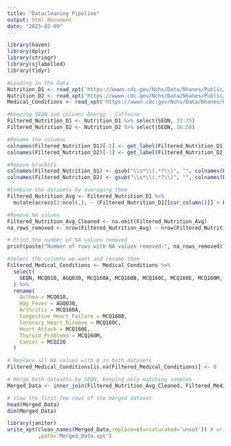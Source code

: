 ```yaml
---
title: "Datacleaning Pipeline"
output: html_document
date: "2025-02-09"
---
```


```r
library(haven)
library(dplyr)
library(stringr)
library(sjlabelled)
library(tidyr)

```



```r
#Loading in the data
Nutrition_D1 <- read_xpt('https://wwwn.cdc.gov/Nchs/Data/Nhanes/Public/2021/DataFiles/DR1TOT_L.xpt') 
Nutrition_D2 <- read_xpt('https://wwwn.cdc.gov/Nchs/Data/Nhanes/Public/2021/DataFiles/DR2TOT_L.xpt')
Medical_Conditions <- read_xpt('https://wwwn.cdc.gov/Nchs/Data/Nhanes/Public/2021/DataFiles/MCQ_L.xpt')

```


```r
#Keeping SEQN and columns Energy - Caffeine
Filtered_Nutrition_D1 <- Nutrition_D1 %>% select(SEQN, 33:75)
Filtered_Nutrition_D2 <- Nutrition_D2 %>% select(SEQN, 16:58)

#Rename the columns
colnames(Filtered_Nutrition_D1)[-1] <- get_label(Filtered_Nutrition_D1)[-1]
colnames(Filtered_Nutrition_D2)[-1] <- get_label(Filtered_Nutrition_D2)[-1]

#Remove brackets
colnames(Filtered_Nutrition_D1) <- gsub("\\s*\\(.*?\\)", "", colnames(Filtered_Nutrition_D1))
colnames(Filtered_Nutrition_D2) <- gsub("\\s*\\(.*?\\)", "", colnames(Filtered_Nutrition_D2))

#Combine the datasets by averaging them
Filtered_Nutrition_Avg <- Filtered_Nutrition_D1 %>%
  mutate(across(2:ncol(.), ~ (Filtered_Nutrition_D1[[cur_column()]] + Filtered_Nutrition_D2[[cur_column()]]) / 2))

#Remove NA values
Filtered_Nutrition_Avg_Cleaned <- na.omit(Filtered_Nutrition_Avg)
na_rows_removed <- nrow(Filtered_Nutrition_Avg) - nrow(Filtered_Nutrition_Avg_Cleaned)

# Print the number of NA values removed
print(paste("Number of rows with NA values removed:", na_rows_removed))
```

```r
#Select the columns we want and rename them
Filtered_Medical_Conditions <- Medical_Conditions %>%
  select(
    SEQN, MCQ010, AGQ030, MCQ160A, MCQ160B, MCQ160C, MCQ160E, MCQ160M, MCQ220
  ) %>%
  rename(
    Asthma = MCQ010,
    Hay_Fever = AGQ030,
    Arthritis = MCQ160A,
    Congestive_Heart_Failure = MCQ160B,
    Coronary_Heart_Disease = MCQ160C,
    Heart_Attack = MCQ160E,
    Thyroid_Problems = MCQ160M,
    Cancer = MCQ220
  )

# Replace all NA values with 0 in both datasets
Filtered_Medical_Conditions[is.na(Filtered_Medical_Conditions)] <- 0
```

```r

# Merge both datasets by SEQN, keeping only matching samples
Merged_Data <- inner_join(Filtered_Nutrition_Avg_Cleaned, Filtered_Medical_Conditions, by = "SEQN")

# View the first few rows of the merged dataset
head(Merged_Data)
dim(Merged_Data)
```
```r
library(janitor)
write_xpt(clean_names(Merged_Data,replace=c(unsaturated='unsat')) # write to XPT (have to remove spaces in names and shorten a couple first)
          ,path='Merged_Data.xpt')
```


